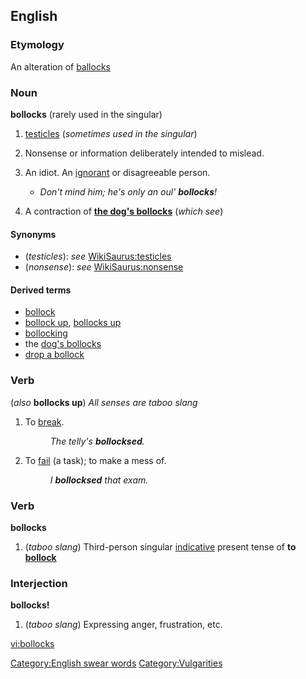 ==English==

===Etymology===
An alteration of [[ballocks]]

===Noun===
'''bollocks''' {{audio|en-uk-Bollocks1.ogg|Audio (UK)}} (rarely used in the singular)

# {{UK|vulgar}} [[testicle]]s (''sometimes used in the singular'')
# {{UK|vulgar}} Nonsense or information deliberately intended to mislead.
# {{Ireland|vulgar}} An idiot. An [[ignorant]] or disagreeable person.
#*''Don't mind him; he's only an oul' '''''bollocks'''''!''
# {{UK|vulgar}} A contraction of '''[[dog's bollocks|the dog's bollocks]]''' (''which see'')

====Synonyms====
*(''testicles''): ''see'' [[WikiSaurus:testicles]]
*(''nonsense''): ''see'' [[WikiSaurus:nonsense]]

====Derived terms====
*[[bollock]]
*[[bollock up]], [[bollocks up]]
*[[bollocking]]
*the [[dog's bollocks]]
*[[drop a bollock]]

===Verb===
{{en-infl-reg-sibilant|bollock|s||}} (''also'' '''bollocks up''') ''All senses are taboo slang''

# {{transitive}} {{UK}} To [[break]].
#:''The telly's '''bollocksed'''.''
# {{transitive}} {{UK}} To [[fail]] (a task); to make a mess of.
#:''I '''bollocksed''' that exam.''

===Verb===
'''bollocks'''

# {{UK}} (''taboo slang'') Third-person singular [[indicative]] present tense of '''to [[bollock]]'''

===Interjection===
'''bollocks!''' {{audio|en-uk-Bollocks2.ogg|Audio (UK)}}

# {{UK}} (''taboo slang'') Expressing anger, frustration, etc.

[[Category:English swear words]]
[[Category:Vulgarities]]

[[vi:bollocks]]